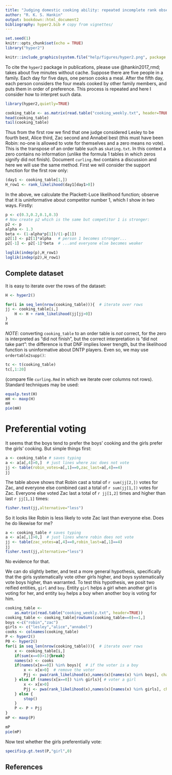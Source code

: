 ```yaml
---
title: "Judging domestic cooking ability: repeated incomplete rank observations"
author: "R. K. S. Hankin"
output: bookdown::html_document2
bibliography: hyper2.bib # copy from vignettes/
---
```


```r
set.seed(1)
knitr::opts_chunk$set(echo = TRUE)
library("hyper2")
```

```r
knitr::include_graphics(system.file("help/figures/hyper2.png", package = "hyper2"))
```

To cite the `hyper2` package in publications, please use @hankin2017_rmd;
takes about five minutes without cache.  Suppose there are five people
in a family.  Each day for five days, one person cooks a meal.  After
the fifth day, each person considers the four meals cooked by other
family members, and puts them in order of preference.  This process is
repeated and here I consider how to interpret such data.

```r
library(hyper2,quietly=TRUE)
```


```r
cooking_table <- as.matrix(read.table("cooking_weekly.txt", header=TRUE))
head(cooking_table)
tail(cooking_table)
```
Thus from the first row we find that one judge considered Lesley to be
fourth best, Alice third, Zac second and Annabel best (this must have
been Robin: no-one is allowed to vote for themselves and a zero means
no vote).  This is the transpose of an order table such as
`skating.txt`.  In this context a zero contains no information (unlike
the formula 1 tables in which zeros signify did not finish).  Document
`curling.Rmd` contains a discussion and here we will use the same
method.  First we will consider the support function for the first row only:

```r
(day1 <- cooking_table[1,])
H_row1 <- rank_likelihood(day1[day1>0])
```
 
In the above, we calculate the Plackett-Luce likelihood function;
observe that it is uninformative about competitor number 1, which I
show in two ways.  Firstly:

```r
p <- c(0.3,0.2,0.1,0.3)
# Now create p2 which is the same but competitor 1 is stronger:
p2 <- p
alpha <- 1.3
beta <- (1-alpha*p[1])/(1-p[1])
p2[1] <- p2[1]*alpha   # person 1 becomes stronger...
p2[-1] <- p2[-1]*beta  # ...and everyone else becomes weaker

loglik(indep(p),H_row1)
loglik(indep(p2),H_row1)
```

## Complete dataset {-}

It is easy to iterate over the rows of the dataset:

```r
H <- hyper2()

for(i in seq_len(nrow(cooking_table))){  # iterate over rows
jj <- cooking_table[i,] 
    H <- H + rank_likelihood(jj[jj>0])
}
H
```


*NOTE*: converting `cooking_table` to an order table is _not_ correct,
for the zero is interpreted as "did not finish", but the correct
interpretation is "did not take part": the difference is that DNF
implies lower trength, but the likelihood function is uninformative
about DNTP players.  Even so, we may use `ordertable2supp()`:

```r
tc <- t(cooking_table)
tc[,1:20]
```

(compare file `curling.Rmd` in which we iterate over columns not rows).
Standard techniques may be used:


```r
equalp.test(H)
mH <- maxp(H)
mH
pie(mH)
```


# Preferential voting {-}


It seems that the boys tend to prefer the boys' cooking and the girls
prefer the girls' cooking.  But simple things first:

```r
a <- cooking_table # saves typing
a <- a[a[,4]>0,]  # just lines where zac does not vote
jj <- table(robin_votes=a[,1]==0,zac_last=a[,4]==4)
jj
```

The table above shows that Robin cast a total of `r sum(jj[2,])` votes
for Zac, and everyone else combined cast a total of `r sum(jj[1,])`
votes for Zac.  Everyone else voted Zac last a total of `r jj[1,2]`
times and higher than last `r jj[1,1]` times:

```r
fisher.test(jj,alternative="less")
```

So it looks like Robin is less likely to vote Zac last than everyone
else.  Does he do likewise for me?

```r
a <- cooking_table # saves typing
a <- a[a[,1]>0,]  # just lines where robin does not vote
jj <- table(zac_votes=a[,4]==0,robin_last=a[,1]==4)
jj
fisher.test(jj,alternative="less")
```

No evidence for that.

We can do slightly better, and test a more general hypothesis,
specifically that the girls systematically vote other girls higher,
and boys systematically vote boys higher, than warranted.  To test
this hypothesis, we posit two reified entities, `girl` and `boy`.
Entity `girl` helps a girl when another girl is voting for her, and
entity `boy` helps a boy when another boy is voting for him.

```r
cooking_table <-
	as.matrix(read.table("cooking_weekly.txt", header=TRUE))
cooking_table <- cooking_table[rowSums(cooking_table==0)==1,]
boys <-c("robin","zac")
girls <- c("lesley","alice","annabel")
cooks <- colnames(cooking_table)
P <- hyper2()
P0 <- hyper2()
for(i in seq_len(nrow(cooking_table))){  # iterate over rows
    x <- cooking_table[i,] 
	if(sum(x==0)>1){break}
    names(x) <- cooks
	if(names(x[x==0]) %in% boys){  # if the voter is a boy
		x <- x[x>0]  # remove the voter
		Pjj <- pwa(rank_likelihood(x),names(x)[names(x) %in% boys], chameleon="boy")
	} else if (names(x[x==0]) %in% girls){ # voter a girl
		x <- x[x>0]
		Pjj <- pwa(rank_likelihood(x),names(x)[names(x) %in% girls], chameleon="girl")
	} else {
		stop()
	}
    P <- P + Pjj
}
mP <- maxp(P)
```

```r
mP
pie(mP)
```


Now test whether the girls preferentially vote:

```r
specificp.gt.test(P,"girl",0)
```

## References {-}